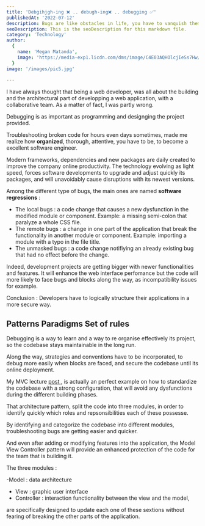 ```yaml
---
title: 'Debgihjgh-ing ❌ .. debugh-ing❌ .. debugging ✅'
publishedAt: '2022-07-12'
description: Bugs are like obstacles in life, you have to vanquish them
seoDescription: This is the seoDescription for this markdown file.
category: 'Technology'
author:
  {
    name: 'Megan Matanda',
    image: 'https://media-exp1.licdn.com/dms/image/C4E03AQHOlcjIeSs7Hw/profile-displayphoto-shrink_200_200/0/1656079264419?e=1665014400&v=beta&t=iqNsDEnusO-SGUDunM-TC5ZJcMGGMq6Yn_xWwOVYXvE',
  }
image: '/images/pic5.jpg'
  
--- 
```


I have always thought that being a web developer, was all about the building and the architectural part of developping a web application, with a collaborative team. As a matter of fact, I was partly wrong. 

Debugging is as important as programming and designging the project provided. 

Troubleshooting broken code for hours even days sometimes, made me realize how **organized**, thorough, attentive, you have to be, to become a excellent software engineer.

Modern frameworks, dependencies and new packages are daily created to improve the company online productivity. The technology evolving as light speed, forces software developments to upgrade and adjust quickly its packages, and will unavoidably cause disruptions with its newest versions.

Among the different type of bugs, the main ones are named **software regressions** :

 - The local bugs : a code change that causes a new dysfunction in the modified module or component. Example: a missing semi-colon that paralyze a whole CSS file.
 - The remote bugs : a change in one part of the application that break the functionality in another module or component. Example: importing a module with a typo in the file title.
 - The unmasked bugs : a code change notifiying an already existing bug that had no effect before the change.

Indeed, development projects are getting bigger with newer functionalities and features. It will enhance the web interface perfomance but the code will more likely to face bugs and blocks along the way, as incompatibility issues for example.

Conclusion : Developers have to logically structure their applications in a more secure way.

## Patterns Paradigms Set of rules

Debugging is a way to learn and a way to re organise effectively its project, so the codebase stays maintainable in the long run. 

Along the way, strategies and conventions have to be incorporated, to debug more easily when blocks are faced, and secure the codebase until its online deployment.

My MVC lecture <a href="/articles/post-7">post </a>, is actually an perfect example on how to standardize the codebase with a strong configuration, 
that will avoid any dysfunctions during the different building phases.

That architecture pattern, split the code into three modules, in order to identify quickly which roles and repsonsibilities each of these possesse. 

By identifying and categorize the codebase into different modules, troubleshooting bugs are getting easier and quicker.

And even after adding or modifying features into the application, the Model View Controller pattern will provide an enhanced protection of the code for the team that is building it.

The three modules : 

-Model : data architecture 
- View : graphic user interface 
- Controller : interaction functionality between the view and the model,

 are specifically designed to update each one of these sextions without fearing of breaking the other parts of the application.







